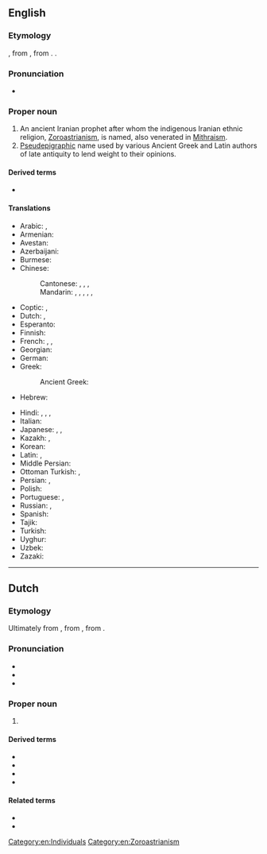 ==English==
{{swp}}

===Etymology===
{{lbor|en|la|Zōroastrēs}}, from {{der|en|grc|Ζωροάστρης}}, from {{der|en|ae|𐬰𐬀𐬭𐬀𐬚𐬎𐬱𐬙𐬭𐬀}}. {{dbt|en|Zarathustra}}.

===Pronunciation===
* {{IPA|en|/ˌzɒɹoʊˈæstəɹ/|/ˈzɒɹoʊˌæstəɹ/}}

===Proper noun===
{{en-prop}}

# An ancient Iranian prophet after whom the indigenous Iranian ethnic religion, [[Zoroastrianism]], is named, also venerated in [[Mithraism]].
# [[pseudepigraphic|Pseudepigraphic]] name used by various Ancient Greek and Latin authors of late antiquity to lend weight to their opinions.

====Derived terms====
* {{l|en|Zoroastrian}}

====Translations====
{{trans-top|founder of Zoroastrianism}}
* Arabic: {{t|ar|زَرَادُشْت|m}}, {{t|ar|زَرَادَشْت|m}}
* Armenian: {{t|hy|Զրադաշտ}}
* Avestan: {{t|ae|𐬰𐬀𐬭𐬀𐬚𐬎𐬱𐬙𐬭𐬀}}
* Azerbaijani: {{t|az|Zərdüşt}}
* Burmese: {{t|my|ဇိုရော့အက်စတာ}}
* Chinese:
*: Cantonese: {{t|yue|蘇魯支}}, {{t|yue|苏鲁支|tr=sou1 lou5 zi1}}, {{t|yue|瑣羅亞斯德}}, {{t|yue|琐罗亚斯德|tr=so2 lo4 aa3 si1 dak1}}
*: Mandarin: {{t|cmn|蘇魯支}}, {{t|cmn|苏鲁支|tr=Sūlǔzhī}}, {{t+|cmn|瑣羅亞斯德}}, {{t+|cmn|琐罗亚斯德|tr=Suǒluóyàsīdé}}, {{t|cmn|查拉圖斯特拉}}, {{t|cmn|查拉图斯特拉|tr=Chálātúsītèlā}}
* Coptic: {{t|cop|ⲍⲁⲣⲇⲣⲟⲩϣⲧ|m}}, {{t|cop|ⲍⲁⲣⲁⲇⲏⲥ|m}}
* Dutch: {{t|nl|Zoroaster|m}}, {{t|nl|Zarathoestra|m}}
* Esperanto: {{t|eo|Zaratuŝtro}}
* Finnish: {{t+|fi|Zarathustra}}
* French: {{t+|fr|Zoroastre|m}}, {{t|fr|Zarathushtra|m}}, {{t+|fr|Zarathoustra|m}}
* Georgian: {{t|ka|ზარათუშტრა}}
* German: {{t|de|Zarathustra|m}}
* Greek: {{t+|el|Ζωροάστρης|m}}
*: Ancient Greek: {{t|grc|Ζωροάστρης}}
* Hebrew: {{t|he|זרתוסטרא|m|tr=zaratústra}}
{{trans-mid}}
* Hindi: {{t|hi|ज़रथुश्त्र|m}}, {{t|hi|जारोस्टर|m}}, {{t+|hi|जरदुश्त}}, {{t+|hi|जरतुश्त|m}}
* Italian: {{t|it|Zoroastro|m}}
* Japanese: {{t|ja|ゾロアスター|tr=Zoroasutā|sc=Jpan}}, {{t|ja|ザラスシュトラ|tr=Zarasushutora|sc=Jpan}}, {{t|ja|ツァラトゥストラ|tr=Tsaratusutora}}
* Kazakh: {{t|kk|Зардұшт}}, {{t|kk|Заратуштра}}
* Korean: {{t|ko|^조로아스터}}
* Latin: {{t|la|Zoroaster|m}}, {{t|la|Zōroastrēs}}
* Middle Persian: {{t|pal|𐭦𐭫𐭲𐭥𐭱𐭲|ts=zardušt}}
* Ottoman Turkish: {{t|ota|زردشت|tr=Zerdüşt}}, {{t|ota|زراتشت|tr=Zeratüşt}}
* Persian: {{t+|fa|زردشت|tr=zardošt}}, {{t+|fa|زرتشت|tr=zartošt}}
* Polish: {{t+|pl|Zaratusztra|m}}
* Portuguese: {{t|pt|Zoroastro|m}}, {{t|pt|Zaratustra|m}}
* Russian: {{t|ru|Зарату́стра|m}}, {{t|ru|Зороа́стр}}
* Spanish: {{t+|es|Zoroastro|m}}
* Tajik: {{t|tg|Зардушт|sc=Cyrl}}
* Turkish: {{t+|tr|Zerdüşt}}
* Uyghur: {{t|ug|زەردۇشت}}
* Uzbek: {{t|uz|Zardusht}}
* Zazaki: {{t|zza|Zerduşt}}
{{trans-bottom}}

[[Category:en:Individuals]]
[[Category:en:Zoroastrianism]]

----

==Dutch==

===Etymology===
Ultimately from {{der|nl|la|Zōroastrēs}}, from {{der|nl|grc|Ζωροάστρης}}, from {{der|nl|ae|𐬰𐬀𐬭𐬀𐬚𐬎𐬱𐬙𐬭𐬀}}.

===Pronunciation===
* {{IPA|nl|/ˌzoː.roːˈɑs.tər/|[ˌzoː.roʊ̯ˈɑs.tər]|qual2=Northern Standard Dutch}}
* {{hyphenation|nl|Zo|ro|as|ter|}}
* {{rhyme|nl|ɑstər}}

===Proper noun===
{{nl-proper noun|m}}

# {{l|en|Zoroaster}}
#: {{syn|nl|Zarathoestra}}

====Derived terms====
* {{l|nl|zoroastriër}}
* {{l|nl|zoroastrisch}}
* {{l|nl|zoroastrisme}}
* {{l|nl|zoroastrist}}

====Related terms====
* {{l|nl|Zarathoestra}}
* {{l|nl|zoroastristisch}}